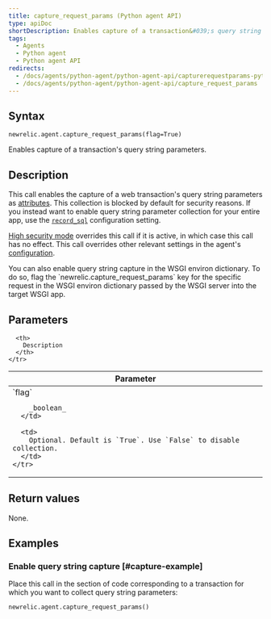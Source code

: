 ```yaml
---
title: capture_request_params (Python agent API)
type: apiDoc
shortDescription: Enables capture of a transaction&#039;s query string parameters.
tags:
  - Agents
  - Python agent
  - Python agent API
redirects:
  - /docs/agents/python-agent/python-agent-api/capturerequestparams-python-agent-api
  - /docs/agents/python-agent/python-agent-api/capture_request_params
---
```


## Syntax

```
newrelic.agent.capture_request_params(flag=True)
```

Enables capture of a transaction's query string parameters.

## Description

This call enables the capture of a web transaction's query string parameters as [attributes](/docs/accounts-partnerships/education/getting-started-new-relic/glossary#attribute). This collection is blocked by default for security reasons. If you instead want to enable query string parameter collection for your entire app, use the [`record_sql`](/docs/agents/python-agent/installation-configuration/python-agent-configuration#txn-tracer-sql) configuration setting.

[High security mode](/docs/accounts-partnerships/accounts/security/high-security) overrides this call if it is active, in which case this call has no effect. This call overrides other relevant settings in the agent's [configuration](/docs/agents/python-agent/installation-configuration/python-agent-configuration).

<Callout variant="tip">
  You can also enable query string capture in the WSGI environ dictionary. To do so, flag the `newrelic.capture_request_params` key for the specific request in the WSGI environ dictionary passed by the WSGI server into the target WSGI app.
</Callout>

## Parameters

<table>
  <thead>
    <tr>
      <th width="25%">
        Parameter
      </th>

      <th>
        Description
      </th>
    </tr>
  </thead>

  <tbody>
    <tr>
      <td>
        `flag`

        _boolean_
      </td>

      <td>
        Optional. Default is `True`. Use `False` to disable collection.
      </td>
    </tr>
  </tbody>
</table>

## Return values

None.

## Examples

### Enable query string capture [#capture-example]

Place this call in the section of code corresponding to a transaction for which you want to collect query string parameters:

```
newrelic.agent.capture_request_params()
```
